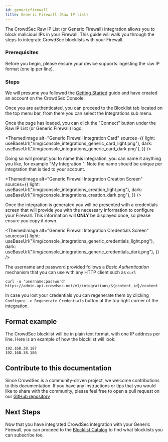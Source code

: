 ```yaml
---
id: genericfirewall
title: Generic Firewall (Raw IP-list)
---
```


The CrowdSec Raw IP List (or Generic Firewall) integration allows you to block malicious IPs in your Firewall. This guide will walk you through the steps to integrate CrowdSec blocklists with your Firewall.

### Prerequisites

Before you begin, please ensure your device supports ingesting the raw IP format (one ip per line).

### Steps

We will presume you followed the [Getting Started](integrations/intro.mdx) guide and have created an account on the CrowdSec Console.

Once you are authenticated, you can proceed to the Blocklist tab located on the top menu bar, from there you can select the Integrations sub menu.

Once the page has loaded, you can click the "Connect" button under the Raw IP List (or Generic Firewall) logo.

<ThemedImage
    alt="Generic Firewall Integration Card"
    sources={{
        light: useBaseUrl("/img/console_integrations_generic_card_light.png"),
        dark: useBaseUrl("/img/console_integrations_generic_card_dark.png"),
    }}
/>

Doing so will prompt you to name this integration, you can name it anything you like, for example "My Integration ". Note the name should be unique per integration that is tied to your account.

<ThemedImage
    alt="Generic Firewall Integration Creation Screen"
    sources={{
        light: useBaseUrl("/img/console_integrations_creation_light.png"),
        dark: useBaseUrl("/img/console_integrations_creation_dark.png"),
    }}
/>

Once the integration is generated you will be presented with a credentials screen that will provide you with the necessary information to configure your Firewall. This information will **ONLY** be displayed once, so please ensure you copy it down.

<ThemedImage
    alt="Generic Firewall Integration Credentials Screen"
    sources={{
        light: useBaseUrl("/img/console_integrations_generic_credentials_light.png"),
        dark: useBaseUrl("/img/console_integrations_generic_credentials_dark.png"),
    }}
/>

The username and password provided follows a *Basic Authentication* mechanism that you can use with any HTTP client such as `curl`

```
curl -u 'username:password' https://admin.api.crowdsec.net/v1/integrations/${content_id}/content
```

In case you lost your credentials you can regenerate them by clicking `Configure -> Regenerate Credentials` button at the top right corner of the integration.

## Format example

The CrowdSec blocklist will be in plain text format, with one IP address per line. Here is an example of how the blocklist will look:

```
192.168.38.187
192.168.38.186
```

## Contribute to this documentation

Since CrowdSec is a community-driven project, we welcome contributions to this documentation. If you have any instructions or tips that you would like to share with the community, please feel free to open a pull request on our [GitHub repository](https://github.com/crowdsecurity/crowdsec-docs)

## Next Steps

Now that you have integrated CrowdSec integration with your Generic Firewall, you can proceed to the [Blocklist Catalog](console/blocklists/catalog.md) to find what blocklists you can subscribe too. 
